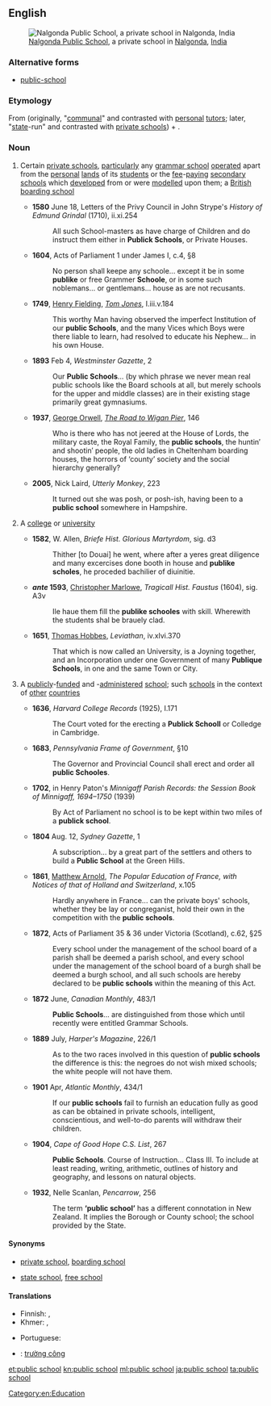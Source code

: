 ==English==
[[File:Nalgonda Public School.jpg|right|thumb|[[w:Nalgonda Public School|Nalgonda Public School]], a private school in [[w:Nalgonda|Nalgonda]], [[India]]]]
===Alternative forms===
* [[public-school]] {{qualifier|attributive use}}

===Etymology===
From {{term|public|lang=en}} (originally, "[[communal]]" and contrasted with [[personal]] [[tutor]]s; later, "[[state]]-run" and contrasted with [[private school]]s) + {{term|school|lang=en}}.

===Noun===
{{en-noun|head=[[public]] [[school]]}}

# {{context|UK|Ireland|lang=en}} Certain [[private school]]s, [[particularly]] {{qualifier|initially}} any [[grammar school]] [[operate]]d apart from the [[personal]] [[land]]s of its [[student]]s or {{qualifier|from the 19th century}} the [[fee]]-[[pay]]ing [[secondary school]]s which [[develop]]ed from or were [[model]]led upon them; a [[British]] [[boarding school]]
#*'''1580''' June 18, Letters of the Privy Council in John Strype's ''History of Edmund Grindal'' (1710), ii.xi.254
#*:All such School-masters as have charge of Children and do instruct them either in '''Publick Schools''', or Private Houses.
#*'''1604''', Acts of Parliament 1 under James I, c.4, §8
#*:No person shall keepe any schoole... except it be in some '''publike''' or free Grammer '''Schoole''', or in some such noblemans... or gentlemans... house as are not recusants.
#*'''1749''', [[w:Henry Fielding|Henry Fielding]], ''[[w:Tom Jones|Tom Jones]]'', I.iii.v.184
#*:This worthy Man having observed the imperfect Institution of our '''public Schools''', and the many Vices which Boys were there liable to learn, had resolved to educate his Nephew... in his own House.
#*'''1893''' Feb 4, ''Westminster Gazette'', 2
#*:Our '''Public Schools'''... (by which phrase we never mean real public schools like the Board schools at all, but merely schools for the upper and middle classes) are in their existing stage primarily great gymnasiums.
#* '''1937''', [[w:George Orwell|George Orwell]], ''[[w:The Road to Wigan Pier|The Road to Wigan Pier]]'', 146
#*: Who is there who has not jeered at the House of Lords, the military caste, the Royal Family, the '''public schools''', the huntin′ and shootin′ people, the old ladies in Cheltenham boarding houses, the horrors of ‘county’ society and the social hierarchy generally?
#*'''2005''', Nick Laird, ''Utterly Monkey'', 223
#*:It turned out she was posh, or posh-ish, having been to a '''public school''' somewhere in Hampshire.
# {{label|en|obsolete}} A [[college]] or [[university]]
#*'''1582''', W. Allen, ''Briefe Hist. Glorious Martyrdom'', sig. d3
#*:Thither [to Douai] he went, where after a yeres great diligence and many excercises done booth in house and '''publike scholes''', he proceded bachilier of diuinitie.
#*'''''ante'' 1593''', [[w:Christopher Marlowe|Christopher Marlowe]], ''Tragicall Hist. Faustus'' (1604), sig. A3v
#*:Ile haue them fill the '''publike schooles''' with skill. Wherewith the students shal be brauely clad.
#*'''1651''', [[w:Thomas Hobbes|Thomas Hobbes]], ''Leviathan'', iv.xlvi.370
#*:That which is now called an University, is a Joyning together, and an Incorporation under one Government of many '''Publique Schools''', in one and the same Town or City.
# {{context|North America|Australia|New Zealand|South Africa|formerly [[Scottish English|Scottish]]|lang=en}} A [[public]]ly-[[fund]]ed and -[[administer]]ed [[school]]; {{context|UK|Ireland|lang=en}} such [[school]]s in the context of [[other]] [[countries]]
#*'''1636''', ''Harvard College Records'' (1925), I.171
#*:The Court voted for the erecting a '''Publick Schooll''' or Colledge in Cambridge.
#*'''1683''', ''Pennsylvania Frame of Government'', §10
#*:The Governor and Provincial Council shall erect and order all '''public Schooles'''.
#*'''1702''', in Henry Paton's ''Minnigaff Parish Records: the Session Book of Minnigaff, 1694&ndash;1750'' (1939)
#*:By Act of Parliament no school is to be kept within two miles of a '''publick school'''.
#*'''1804''' Aug. 12, ''Sydney Gazette'', 1
#*:A subscription... by a great part of the settlers and others to build a '''Public School''' at the Green Hills.
#*'''1861''', [[w:Matthew Arnold|Matthew Arnold]], ''The Popular Education of France, with Notices of that of Holland and Switzerland'', x.105
#*:Hardly anywhere in France... can the private boys' schools, whether they be lay or congreganist, hold their own in the competition with the '''public schools'''.
#*'''1872''', Acts of Parliament 35 & 36 under Victoria (Scotland), c.62, §25
#*:Every school under the management of the school board of a parish shall be deemed a parish school, and every school under the management of the school board of a burgh shall be deemed a burgh school, and all such schools are hereby declared to be '''public schools''' within the meaning of this Act.
#*'''1872''' June, ''Canadian Monthly'', 483/1
#*:'''Public Schools'''... are distinguished from those which until recently were entitled Grammar Schools.
#*'''1889''' July, ''Harper's Magazine'', 226/1
#*:As to the two races involved in this question of '''public schools''' the difference is this: the negroes do not wish mixed schools; the white people will not have them.
#*'''1901''' Apr, ''Atlantic Monthly'', 434/1
#*:If our '''public schools''' fail to furnish an education fully as good as can be obtained in private schools, intelligent, conscientious, and well-to-do parents will withdraw their children.
#*'''1904''', ''Cape of Good Hope C.S. List'', 267
#*:'''Public Schools'''. Course of Instruction... Class III. To include at least reading, writing, arithmetic, outlines of history and geography, and lessons on natural objects.
#*'''1932''', Nelle Scanlan, ''Pencarrow'', 256
#*:The term '''‘public school’''' has a different connotation in New Zealand. It implies the Borough or County school; the school provided by the State.

====Synonyms====
* {{sense|fee-charging private school, offering housing}} [[private school]], [[boarding school]]
* {{sense|publicly administered school}} [[state school]], [[free school]]

====Translations====
{{trans-top|publicly administered school}}
* Finnish: {{t+|fi|yleinen}} {{t+|fi|koulu}}, {{t+|fi|peruskoulu}}
* Khmer: {{t|km|សាលារដ្ឋ|tr=sala roth|sc=Khmr}}, {{t|km|សាលាសាធារណៈ|tr=sala satheraknak|sc=Khmr}}
{{trans-mid}}
* Portuguese: {{t|pt|[[escola]] [[pública]]|f}}
{{trans-bottom}}

{{checktrans-top}}
* {{ttbc|vi}}: [[trường công]]
{{trans-bottom}}

[[Category:en:Education]]

[[et:public school]]
[[kn:public school]]
[[ml:public school]]
[[ja:public school]]
[[ta:public school]]